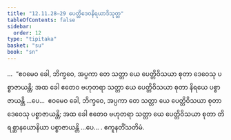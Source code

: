 ```yaml
---
title: "12.11.28–29 ပေတ္တိဒေဝနိရယာဒိသုတ္တ"
tableOfContents: false
sidebar:
  order: 12
type: "tipitaka"
basket: "su"
book: "sn"
---
```



<DynamicBreadcrumb />

<Division number="1199–1200" book="sn" e="ch" v="18">

<Paragraph number="2543" book="sn">
…  “ဧဝမေဝ ခေါ, ဘိက္ခဝေ, အပ္ပကာ တေ သတ္တာ ယေ ပေတ္တိဝိသယာ စုတာ ဒေဝေသု ပစ္စာဇာယန္တိ; အထ ခေါ ဧတေဝ ဗဟုတရာ သတ္တာ ယေ ပေတ္တိဝိသယာ စုတာ နိရယေ ပစ္စာဇာယန္တိ …ပေ…  ဧဝမေဝ ခေါ, ဘိက္ခဝေ, အပ္ပကာ တေ သတ္တာ ယေ ပေတ္တိဝိသယာ စုတာ ဒေဝေသု ပစ္စာဇာယန္တိ; အထ ခေါ ဧတေဝ ဗဟုတရာ သတ္တာ ယေ ပေတ္တိဝိသယာ စုတာ တိရစ္ဆာနယောနိယာ ပစ္စာဇာယန္တိ …ပေ… .

</Paragraph>
</Division>

<Paragraph number="2544" type="center" book="sn">
ဧကူနတိံသတိမံ.
</Paragraph>